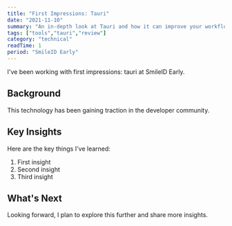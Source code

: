 ```yaml
---
title: "First Impressions: Tauri"
date: "2021-11-10"
summary: "An in-depth look at Tauri and how it can improve your workflow."
tags: ["tools","tauri","review"]
category: "technical"
readTime: 1
period: "SmileID Early"
---
```


I've been working with first impressions: tauri at SmileID Early.

## Background

This technology has been gaining traction in the developer community.

## Key Insights

Here are the key things I've learned:

1. First insight
2. Second insight
3. Third insight

## What's Next

Looking forward, I plan to explore this further and share more insights.

